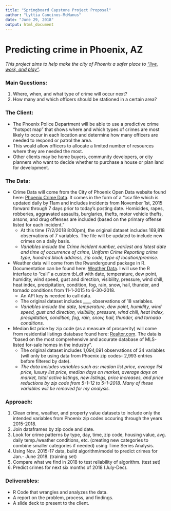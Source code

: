 ```yaml
---
title: "Springboard Capstone Project Proposal"
author: "Lyttia Cancinos-McManus"
date: "June 29, 2018"
output: html_document
---
```


# Predicting crime in Phoenix, AZ 

_This project aims to help make the city of Phoenix a safer place to ["live, work, and play"](https://www.phoenix.gov/)._ 

### Main Questions:
1. Where, when, and what type of crime will occur next? 
2. How many and which officers should be stationed in a certain area? 

### The Client:
* The Phoenix Police Department will be able to use a predictive crime “hotspot map” that shows where and which types of crimes are most likely to occur in each location and determine how many officers are needed to respond or patrol the area. 
* This would allow officers to allocate a limited number of resources where they are needed the most. 
* Other clients may be home buyers, community developers, or city planners who want to decide whether to purchase a house or plan land for development. 

### The Data:
* Crime Data will come from the City of Phoenix Open Data website found here: [Phoenix Crime Data](https://phoenixopendata.com/dataset/crime-data/resource/0ce3411a-2fc6-4302-a33f-167f68608a20?view_id=644b88ef-16b3-497d-9413-2ba3eedfd3c1). It comes in the form of a “csv file which is updated daily by 11am and includes incidents from November 1st, 2015 forward through 7 days prior to today's posting date. Homicides, rapes, robberies, aggravated assaults, burglaries, thefts, motor vehicle thefts, arsons, and drug offenses are included (based on the primary offense listed for each incident.”
    + At this time (7/2/2018 8:00pm), the original dataset includes 169,818 observations of 7 variables. The file will be updated to include new crimes on a daily basis.
    + _Variables include the Crime incident number, earliest and latest date and time of occurrence of crime, Uniform Crime Reporting crime type, hundred block address, zip code, type of location/premise._ 
* Weather data will come from the Rwundergound package in R. Documentation can be found here: [Weather Data](https://github.com/ALShum/rwunderground). I will use the R interface to "call" a custom tbl_df with date, temperature, dew point, humidity, wind speed, gust and direction, visibility, pressure,
wind chill, heat index, precipitation, condition, fog, rain, snow, hail, thunder, and tornado conditions from 11-1-2015 to 6-30-2018.
    + An API key is needed to call data. 
    + The original dataset includes ____ observations of 18 variables. 
    + _Variables include the date, temperature, dew point, humidity, wind speed, gust and direction, visibility, pressure, wind chill, heat index, precipitation, condition, fog, rain, snow, hail, thunder, and tornado conditions._ 
* Median list price by zip code (as a measure of prosperity) will come from residential listings database found here: [Realtor.com](https://www.realtor.com/research/data). The data is “based on the most comprehensive and accurate database of MLS-listed for-sale homes in the industry”.
    + The original dataset includes 1,094,091 observations of 34 variables (will only be using data from Phoenix zip codes- 2,993 entries before filtered by date). 
    + _The data includes variables such as: median list price, average list price, luxury list price, median days on market, average days on market, total active listings, new listings, price increases, and price reductions by zip code from 5-1-12 to 5-1-2018. Many of these variables will be removed for my analysis._  

### Approach:
1. Clean crime, weather, and property value datasets to include only the intended variables from Phoenix zip codes occuring through the years 2015-2018. 
2. Join dataframes by zip code and date.
3. Look for crime patterns by type, day, time, zip code, housing value, avg. daily temp./weather conditions, etc. (creating new categories to combine smaller categories if needed) using Time Series Analysis.
4. Using Nov. 2015-17 data, build algorithm/model to predict crimes for Jan.- June 2018. (training set)
5. Compare what we find in 2018 to test reliability of algorithm. (test set)
6. Predict crimes for next six months of 2018 (July-Dec). 

### Deliverables:
* R Code that wrangles and analyzes the data.  
* A report on the problem, process, and findings.  
* A slide deck to present to the client. 

